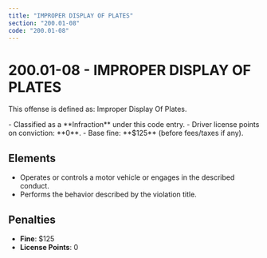 ```yaml
---
title: "IMPROPER DISPLAY OF PLATES"
section: "200.01-08"
code: "200.01-08"
---
```





# 200.01-08 - IMPROPER DISPLAY OF PLATES

This offense is defined as: Improper Display Of Plates.

<Aside type="tip" title="Charge Type: Infraction">
- Classified as a **Infraction** under this code entry.
- Driver license points on conviction: **0**.
- Base fine: **$125** (before fees/taxes if any).
</Aside>

## Elements
- Operates or controls a motor vehicle or engages in the described conduct.
- Performs the behavior described by the violation title.

## Penalties
- **Fine**: $125
- **License Points**: 0
